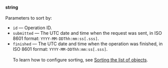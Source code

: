 **string**<br/><br/>Parameters to sort by:

- `id` — Operation ID.
- `submitted` — The UTC date and time when the request was sent, in ISO 8601 format: `YYYY-MM-DDThh:mm:ss[.sss]`.
- `finished` — The UTC date and time when the operation was finished, in ISO 8601 format: `YYYY-MM-DDThh:mm:ss[.sss]`.<br/><br/>To learn how to configure sorting, see [Sorting the list of objects](/docs/api/sorting).

